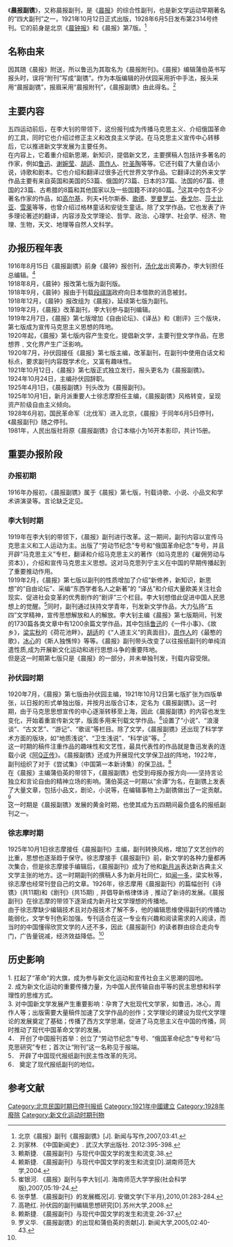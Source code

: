 
{{Infobox Newspaper
| name                = 晨报副镌
| type                = 综合性副刊
| chiefeditor         = [[李大钊|李大钊]]、[[孙伏园|孙伏园]]、刘勉己、丘景尼、<br />江绍原、瞿菊农、[[徐志摩|徐志摩]]
| format              = 4开4版单张
| foundation          = 1920年10月12日
| ceased publication  = 1928年6月初
| language            = [[中文|中文]]（繁體）
| headquarters        = [[北京|北京]]
}}

《'''晨报副镌'''》，又称晨报副刊，是《[[晨報_(北京)|晨报]]》的综合性副刊，也是新文学运动早期著名的“四大副刊”之一，1921年10月12日正式出版，1928年6月5日发布第2314号终刊。它的前身是北京《[[晨钟报|晨钟报]]》和《晨报》第7版。<ref>北京《晨报》副刊《晨报副镌》[J]. 新闻与写作,2007,03:41.</ref>

== 名称由来 ==
因其随《晨报》附送，所以鲁迅为其取名为《晨报附刊》。《晨报》编辑蒲伯英书写报头时，误将“附刊”写成“副镌”。作为本版编辑的孙伏园采用折中手法，报头采用“晨报副镌”，报眉采用“晨报附刊”，《晨报副镌》由此得名。<ref>刘家林. 《中国新闻史》. 武汉大学出版社. 2012:395-398.</ref>

== 主要内容 ==
五四运动前后，在李大钊的带领下，这份报刊成为传播马克思主义、介绍俄国革命的工具，同时它也介绍过修正主义和改良主义学说。在马克思主义宣传中心转移后，它以推进新文学发展为主要任务。<br />
在内容上，它着重介绍新思潮，新知识，提倡新文艺，主要撰稿人包括许多著名的作家，例如[[鲁迅|鲁迅]]、[[谢婉莹|谢婉莹]]、[[胡适|胡适]]、[[周作人|周作人]]、[[叶圣陶|叶圣陶]]等等。它还刊载了大量白话小说，诗歌和剧本。它也介绍和翻译过很多近代世界文学作品。它翻译过的外来文学作品主要有来自英国和美国的53篇、俄国的73篇、日本的37篇、法国的67篇、德国的23篇、古希腊的8篇和其他国家以及一些国籍不详的80篇。<ref>赖斯捷. 《晨报副刊》与现代中国文学的发生和流变.38.</ref>这其中包含不少著名作家的作品，如[[马克西姆·高尔基|高尔基]]，列夫•托尔斯泰、[[歌德|歌德]]、[[罗曼罗兰|罗曼罗兰]]、[[泰戈尔|泰戈尔]]、[[莎士比亚|莎士比亚]]、[[雪莱|雪莱]]等等，也曾介绍过格林童话和安徒生童话。除了文学作品，它也发表了许多理论著述的翻译，内容涉及文学理论、哲学、政治、心理学、社会学、经济、物理、生物，天文、地理等自然人文科学。<br />

== 办报历程年表 ==
1916年8月15日《晨报副镌》前身《晨钟》报创刊，[[汤化龙|汤化龙]]出资筹办，李大钊担任总编辑。<ref>赖斯捷. 《晨报副刊》与现代中国文学的发生和流变[D].湖南师范大学,2004.</ref><br />
1918年8月，《晨钟》报改第七版为副刊版。<br />
1918年9月，《晨钟》报由于刊载[[段祺瑞|段祺瑞]]政府向日本借款的消息被封。<br />
1918年12月，《晨钟》报改组为《晨报》，延续第七版为副刊。<br />
1919年2月，《晨报》改革副刊，李大钊参与副刊编辑。<br />
1919年2月7日，《晨报》第七版增加《自由论坛》、《译丛》和《剧评》三个版块，第七版成为宣传马克思主义思想的阵地。<br />
1920年起，《晨报》第七版内容产生变化，提倡新文学，主要刊登文学作品，在思想界﹑文化界产生广泛影响。<br />
1920年7月，孙伏园接任《晨报》第七版主编，改革副刊，在副刊中使用白话文和标点，要求副刊内容既学术化，又富有趣味性。<br />
1921年10月12日，《晨报》第七版正式独立发行，报头更名为《晨报副镌》。<br />
1924年10月24日，主编孙伏园辞职。<br />
1925年4月1日，《晨报副镌》刊头改为《晨报副刊》。<br />
1925年10月1日，新月派重要人士徐志摩担任主编，《晨报副镌》风格转变，呈现资产阶级自由主义倾向。<br />
1928年6月初，国民革命军（北伐军）进入北京，《晨报》于同年6月5日停刊，《晨报副刊》随之停刊。<br />
1981年，人民出版社将原《晨报副镌》合订本缩小为16开本影印，共计15册。

==重要办报阶段 ==
=== 办报初期 ===
1916年办报初，《晨报副镌》属于《晨报》第七版，刊载诗歌、小说、小品文和学术讲演录等。言论缺乏定见。

=== 李大钊时期 ===

1919年在李大钊的带领下，《晨报》副刊进行改革。这一期间，副刊内容以宣传马克思主义和工人运动为主。出版了“劳动节纪念”专号和“俄国革命纪念”专号，并且开辟“马克思主义”专栏，翻译和介绍马克思主义的著作（如马克思的《雇佣劳动与资本》），介绍和宣传马克思主义思想。这对马克思列宁主义在中国的早期传播起到了重要推动作用。<br />
1919年2月，《晨报》第七版以副刊的性质增加了介绍“新修养，新知识，新思想”的“自由论坛”、采编“东西学者名人之新著”的 “译丛”和介绍大量欧美关注社会现实、促进社会变革的优秀剧作的“剧评”三个栏目。李大钊想借此促进中国人民思想上的觉醒。<ref>崔银河. 《晨报》副刊与李大钊[J]. 海南师范大学学报(社会科学版),2007,05:19-24.</ref>同时，副刊通过扶持文学青年，刊发新文学作品，大力弘扬“五四”文学精神，宣传思想解放和人的解放。李大钊主编《晨报》第七版期间，刊发的1730篇各类文章中有1200余篇文学作品，其中包括[[鲁迅|鲁迅]]的《一件小事》、《故乡》，[[梁实秋|梁实秋]]的《荷花池畔》，[[胡适|胡适]]的《“人道主义”的真面目》，[[周作人|周作人]]的《最憨的歌》，[[冰心|冰心]]的《斯人独憔悴》等等。《晨报》副刊带头改变了以往报纸副刊的单纯消遣性质,成为开展新文化运动和进行思想斗争的重要阵地。<br />
但是这一时期第七版只是《晨报》的一部分，并未单独刊发，刊载内容受限。<br />

=== 孙伏园时期 ===
1920年7月，《晨报》第七版由孙伏园主编，1921年10月12日第七版扩张为四版单张，以日报的形式单独出版，并按月出版合订本，定名为《晨报副镌》。这一时期，由于马克思思想宣传的中心逐渐转移至上海，因此《晨报副镌》的内容也发生变化，开始着重宣传新文学，版面多用来刊载文学作品。<ref>张李慧. 《晨报副刊》的发展概况[J]. 安徽文学(下半月),2010,01:283-284.</ref>设置了“小说”、“浪漫谈”、“古文艺”、“游记”、“歌谣”等栏目。除了文学，《晨报副镌》还出现了科学学术方面的版块，如“地质浅说”、“卫生浅说”、“科学谈”等。<ref>高艳红. 孙伏园的副刊编辑思想研究[D].苏州大学,2008.</ref><br />
这一时期的稿件注重作品的趣味性和文艺性，最具代表性的作品就是鲁迅发表的连载小说《[[阿Q正传|阿Q正传]]》。《晨报副镌》还成为开展现代文学保卫战的阵地，1922年，副刊组织了对于《尝试集》（中国第一本新诗集）的保卫战。<ref name="#1">赖斯捷. 《晨报副刊》与现代中国文学的发生和流变.26-37.</ref><br />
在《晨报》主编蒲伯英的带领下，《晨报副镌》也受到母报办报方向——坚持言论独立和言论自由的精神立场的影响。蒲伯英这一时期以“余谭”为名，在副镌上发表了大量文章，包括小品文，剧论，小说等，在编辑事物上为副镌做出了一定贡献。<ref>罗义华. 《晨报副镌》的出现和蒲伯英的贡献[J]. 新闻大学,2005,02:40-43.</ref><br />
这一时期是《晨报副镌》发展的黄金时期，也使其成为五四期间最负盛名的报纸副刊之一。<br />

=== 徐志摩时期 ===
1925年10月1日徐志摩接任《晨报副刊》主编，副刊转换风格，增加了文艺创作的比重，思想也逐渐趋于保守。徐志摩接手《晨报副刊》前，新文学的各种力量都再次集合，但是徐志摩接手编辑后，《晨报副刊》成为了他和[[新月派|新月派]]表达新古典主义文学主张的地方。这一时期副刊的撰稿人多为新月社同仁，如[[闻一多|闻一多]]，梁实秋等，徐志摩也经常刊登自己的文章。1926年，徐志摩用《晨报副刊》的篇幅创刊《诗镌》(共11期)和《剧刊》(共15期)﹐并倡导新格律体诗﹐推动了新诗的发展。《晨报副刊》在徐志摩的带领下逐渐成为新月社文学理想的传播地。<br />
由于徐志摩缺少编辑技术且对办报技术了解不多，他的编辑思维使得副刊的传播功能弱化，文学专刊色彩加强。专刊适合在这一专业有兴趣和阅读需求的人阅读，而当时的中国懂得欣赏文学的人还不多，因此《晨报副刊》的读者群由综合走向专门，广告量锐减，经济效益降低。<ref name="#1"/><br />

== 历史影响 ==
1.	扛起了“革命”的大旗，成为参与新文化运动和宣传社会主义思潮的园地。<br />
2.	成为新文化运动的重要传播力量，为中国人民传输自由平等的民主思想和科学理性的思维方式。<br />
3.	对中国新文学发展产生重要影响：孕育了大批现代文学家，如鲁迅，冰心，周作人等；出版需要大量稿件加速了文学作品的创作；文学理论的建设为现代文学理论的发展奠定了基础；传播了西方文学思潮，促进了马克思主义在中国的传播，同时推动了现代中国革命文学的发展。<br />
4．     开创了中国报刊首举：创立了“劳动节纪念”专号、“俄国革命纪念”专号和“马克思研究”专栏；首次让“附刊”这一名称见于报端。<br />
5．     开辟了中国现代报纸副刊民主性改革的先河。<br />
6．     奠定了现代报纸副刊的地位。<br />

== 参考文献 ==

{{Reflist|2}}

[[Category:北京民国时期已停刊报纸|Category:北京民国时期已停刊报纸]]
[[Category:1921年中國建立|Category:1921年中國建立]]
[[Category:1928年廢除|Category:1928年廢除]]
[[Category:新文化运动时期刊物|Category:新文化运动时期刊物]]